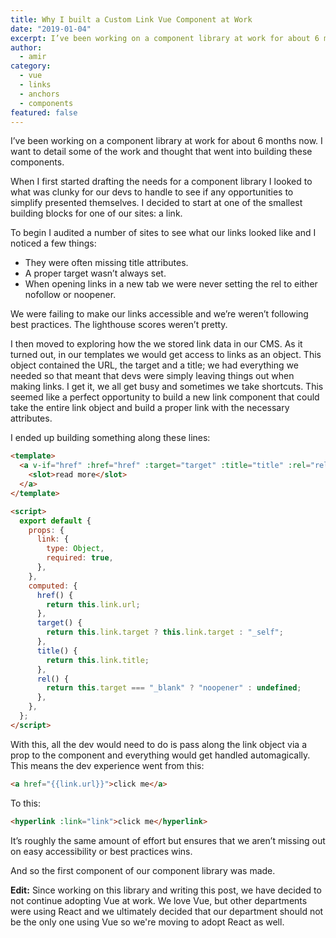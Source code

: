 ```yaml
---
title: Why I built a Custom Link Vue Component at Work
date: "2019-01-04"
excerpt: I’ve been working on a component library at work for about 6 months now. I want to detail some of the work and thought that went into building these components.
author:
  - amir
category:
  - vue
  - links
  - anchors
  - components
featured: false
---
```


I’ve been working on a component library at work for about 6 months now. I want to detail some of the work and thought that went into building these components.

When I first started drafting the needs for a component library I looked to what was clunky for our devs to handle to see if any opportunities to simplify presented themselves. I decided to start at one of the smallest building blocks for one of our sites: a link.

To begin I audited a number of sites to see what our links looked like and I noticed a few things:

- They were often missing title attributes.
- A proper target wasn’t always set.
- When opening links in a new tab we were never setting the rel to either nofollow or noopener.

We were failing to make our links accessible and we’re weren’t following best practices. The lighthouse scores weren’t pretty.

I then moved to exploring how the we stored link data in our CMS. As it turned out, in our templates we would get access to links as an object. This object contained the URL, the target and a title; we had everything we needed so that meant that devs were simply leaving things out when making links. I get it, we all get busy and sometimes we take shortcuts. This seemed like a perfect opportunity to build a new link component that could take the entire link object and build a proper link with the necessary attributes.

I ended up building something along these lines:

```html
<template>
  <a v-if="href" :href="href" :target="target" :title="title" :rel="rel">
    <slot>read more</slot>
  </a>
</template>

<script>
  export default {
    props: {
      link: {
        type: Object,
        required: true,
      },
    },
    computed: {
      href() {
        return this.link.url;
      },
      target() {
        return this.link.target ? this.link.target : "_self";
      },
      title() {
        return this.link.title;
      },
      rel() {
        return this.target === "_blank" ? "noopener" : undefined;
      },
    },
  };
</script>
```

With this, all the dev would need to do is pass along the link object via a prop to the component and everything would get handled automagically. This means the dev experience went from this:

```html
<a href="{{link.url}}">click me</a>
```

To this:

```html
<hyperlink :link="link">click me</hyperlink>
```

It’s roughly the same amount of effort but ensures that we aren’t missing out on easy accessibility or best practices wins.

And so the first component of our component library was made.

**Edit:**
Since working on this library and writing this post, we have decided to not continue adopting Vue at work. We love Vue, but other departments were using React and we ultimately decided that our department should not be the only one using Vue so we're moving to adopt React as well.
